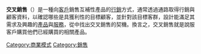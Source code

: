 {{Unreferenced|time=2021-06-27T00:54:03+00:00}}
'''交叉銷售'''（{{lang-en|cross-selling}}）是一種向[[客戶|客戶]]銷售互補性產品的[[行銷|行銷]]方式，通常透過通路取得行銷與顧客資料，以確認哪些是具獲利性的目標顧客，並針對該目標客群，設計能滿足其需求及興趣的[[產品|產品]]與[[服務|服務]]，從中找出交叉銷售的契機。換言之，交叉銷售就是說服客戶購買他們已經購買的相關產品。

[[Category:商業模式|Category:商業模式]]
[[Category:銷售|Category:銷售]]
{{商业小作品}}